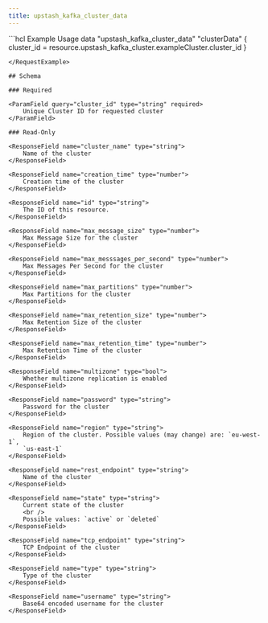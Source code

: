 ```yaml
---
title: upstash_kafka_cluster_data
---
```


<RequestExample>
```hcl Example Usage
data "upstash_kafka_cluster_data" "clusterData" {
    cluster_id = resource.upstash_kafka_cluster.exampleCluster.cluster_id
}

```
</RequestExample>

## Schema

### Required

<ParamField query="cluster_id" type="string" required>
    Unique Cluster ID for requested cluster
</ParamField>

### Read-Only

<ResponseField name="cluster_name" type="string">
    Name of the cluster
</ResponseField>

<ResponseField name="creation_time" type="number">
    Creation time of the cluster
</ResponseField>

<ResponseField name="id" type="string">
    The ID of this resource.
</ResponseField>

<ResponseField name="max_message_size" type="number">
    Max Message Size for the cluster
</ResponseField>

<ResponseField name="max_messsages_per_second" type="number">
    Max Messages Per Second for the cluster
</ResponseField>

<ResponseField name="max_partitions" type="number">
    Max Partitions for the cluster
</ResponseField>

<ResponseField name="max_retention_size" type="number">
    Max Retention Size of the cluster
</ResponseField>

<ResponseField name="max_retention_time" type="number">
    Max Retention Time of the cluster
</ResponseField>

<ResponseField name="multizone" type="bool">
    Whether multizone replication is enabled
</ResponseField>

<ResponseField name="password" type="string">
    Password for the cluster
</ResponseField>

<ResponseField name="region" type="string">
    Region of the cluster. Possible values (may change) are: `eu-west-1`,
    `us-east-1`
</ResponseField>

<ResponseField name="rest_endpoint" type="string">
    Name of the cluster
</ResponseField>

<ResponseField name="state" type="string">
    Current state of the cluster
    <br />
    Possible values: `active` or `deleted`
</ResponseField>

<ResponseField name="tcp_endpoint" type="string">
    TCP Endpoint of the cluster
</ResponseField>

<ResponseField name="type" type="string">
    Type of the cluster
</ResponseField>

<ResponseField name="username" type="string">
    Base64 encoded username for the cluster
</ResponseField>
```
